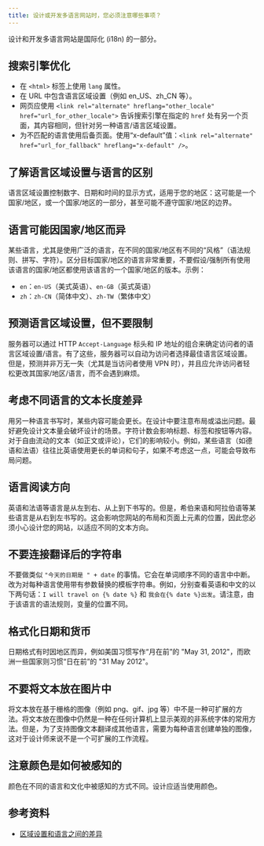 ```yaml
---
title: 设计或开发多语言网站时，您必须注意哪些事项？
---
```


设计和开发多语言网站是国际化 (i18n) 的一部分。

## 搜索引擎优化

* 在 `<html>` 标签上使用 `lang` 属性。
* 在 URL 中包含语言区域设置（例如 en\_US、zh\_CN 等）。
* 网页应使用 `<link rel="alternate" hreflang="other_locale" href="url_for_other_locale">` 告诉搜索引擎在指定的 `href` 处有另一个页面，其内容相同，但针对另一种语言/语言区域设置。
* 为不匹配的语言使用后备页面。使用“x-default”值：`<link rel="alternate" href="url_for_fallback" hreflang="x-default" />`。

## 了解语言区域设置与语言的区别

语言区域设置控制数字、日期和时间的显示方式，适用于您的地区：这可能是一个国家/地区，或一个国家/地区的一部分，甚至可能不遵守国家/地区的边界。

## 语言可能因国家/地区而异

某些语言，尤其是使用广泛的语言，在不同的国家/地区有不同的“风格”（语法规则、拼写、字符）。区分目标国家/地区的语言非常重要，不要假设/强制所有使用该语言的国家/地区都使用该语言的一个国家/地区的版本。示例：

* `en`：`en-US`（美式英语）、`en-GB`（英式英语）
* `zh`：`zh-CN`（简体中文）、`zh-TW`（繁体中文）

## 预测语言区域设置，但不要限制

服务器可以通过 HTTP `Accept-Language` 标头和 IP 地址的组合来确定访问者的语言区域设置/语言。有了这些，服务器可以自动为访问者选择最佳语言区域设置。但是，预测并非万无一失（尤其是当访问者使用 VPN 时），并且应允许访问者轻松更改其国家/地区/语言，而不会遇到麻烦。

## 考虑不同语言的文本长度差异

用另一种语言书写时，某些内容可能会更长。在设计中要注意布局或溢出问题。最好避免设计文本量会破坏设计的场景。字符计数会影响标题、标签和按钮等内容。对于自由流动的文本（如正文或评论），它们的影响较小。例如，某些语言（如德语和法语）往往比英语使用更长的单词和句子，如果不考虑这一点，可能会导致布局问题。

## 语言阅读方向

英语和法语等语言是从左到右、从上到下书写的。但是，希伯来语和阿拉伯语等某些语言是从右到左书写的。这会影响您网站的布局和页面上元素的位置，因此您必须小心设计您的网站，以适应不同的文本方向。

## 不要连接翻译后的字符串

不要做类似 `"今天的日期是 " + date` 的事情。它会在单词顺序不同的语言中中断。改为对每种语言使用带有参数替换的模板字符串。例如，分别查看英语和中文的以下两句话：`I will travel on {% date %}` 和 `我会在{% date %}出发`。请注意，由于该语言的语法规则，变量的位置不同。

## 格式化日期和货币

日期格式有时因地区而异，例如美国习惯写作“月在前”的 "May 31, 2012"，而欧洲一些国家则习惯“日在前”的 "31 May 2012"。

## 不要将文本放在图片中

将文本放在基于栅格的图像（例如 png、gif、jpg 等）中不是一种可扩展的方法。将文本放在图像中仍然是一种在任何计算机上显示美观的非系统字体的常用方法。但是，为了支持图像文本翻译成其他语言，需要为每种语言创建单独的图像，这对于设计师来说不是一个可扩展的工作流程。

## 注意颜色是如何被感知的

颜色在不同的语言和文化中被感知的方式不同。设计应适当使用颜色。

## 参考资料

* [区域设置和语言之间的差异](https://devblogs.microsoft.com/setup/the-differences-between-locales-and-languages)
